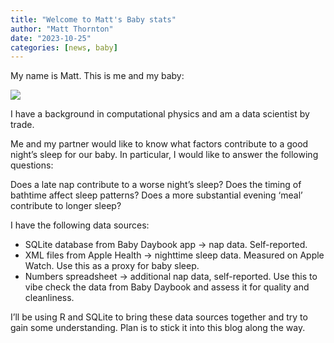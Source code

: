 ```yaml
---
title: "Welcome to Matt's Baby stats"
author: "Matt Thornton"
date: "2023-10-25"
categories: [news, baby]
---
```


My name is Matt. This is me and my baby:


![](profile.jpg)

I have a background in computational physics and am a data scientist by trade. 

Me and my partner would like to know what factors contribute to a good night's sleep for our baby. In particular, I would like to answer the following questions:

  Does a late nap contribute to a worse night's sleep? 
  Does the timing of bathtime affect sleep patterns?
  Does a more substantial evening 'meal' contribute to longer sleep?
  
I have the following data sources:

- SQLite database from Baby Daybook app → nap data. Self-reported.
- XML files from Apple Health → nighttime sleep data. Measured on Apple Watch. Use this as a proxy for baby sleep.
- Numbers spreadsheet → additional nap data, self-reported. Use this to vibe check the data from Baby Daybook and assess it for quality and cleanliness.

I'll be using R and SQLite to bring these data sources together and try to gain some understanding. Plan is to stick it into this blog along the way.